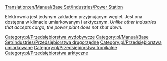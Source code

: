 [[Translation:en/Manual/Base Set/Industries/Power Station]]
{{pl/Tłumaczenie|oryg. = en/Manual/Base Set/Industries/Power Station
|z     = en
|na    = pl
|Postępy = 67
}}

{{en/Manual/Base Set/Industries/Industries|image=en/Manual/Base Set/Industries/Powerstation.png
|name=Elektrownia
|Klimaty=[[pl/Manual/Klimat]], [[pl/Manual/Klimat]]
|Akceptuje=[[en/Węgiel]]
|Produkuje=Nic
}}

Elektrownia jest jedynym zakładem przyjmującym węgiel. Jest ona dostępna w klimacie umiarkowanym i arktycznym. ''Unlike other industries that accepts cargo, the power plant does not shut down.'' 


{{pl/Manual/Base Set/Industries/Navbox Industries}}

[[Category:pl/Przedsiębiorstwa wydobywcze]]
[[Category:pl/Manual/Base Set/Industries/Przedsiębiorstwa drugorzędne]]
[[Category:pl/Przedsiębiorstwa umiarkowane]]
[[Category:pl/Przedsiębiorstwa tropikalne]]
[[Category:pl/Przedsiębiorstwa arktyczne]]